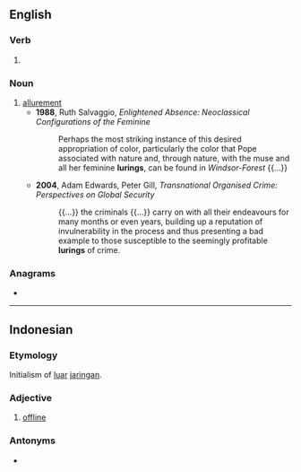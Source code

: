 ==English==

===Verb===
{{head|en|verb form}}

# {{present participle of|lure|lang=en|nocat=1}}

===Noun===
{{en-noun}}

# [[allurement]]
#* '''1988''', Ruth Salvaggio, ''Enlightened Absence: Neoclassical Configurations of the Feminine''
#*: Perhaps the most striking instance of this desired appropriation of color, particularly the color that Pope associated with nature and, through nature, with the muse and all her feminine '''lurings''', can be found in ''Windsor-Forest'' {{...}}
#* '''2004''', Adam Edwards, Peter Gill, ''Transnational Organised Crime: Perspectives on Global Security''
#*: {{...}} the criminals {{...}} carry on with all their endeavours for many months or even years, building up a reputation of invulnerability in the process and thus presenting a bad example to those susceptible to the seemingly profitable '''lurings''' of crime.

===Anagrams===
* {{anagrams|en|a=gilnru|Ulring|ruling}}

----

==Indonesian==

===Etymology===
Initialism of [[luar]] [[jaringan]].

===Adjective===
{{id-adj}}

# {{lb|id|computing}} [[offline]]
===Antonyms===
* {{l|id|daring}}